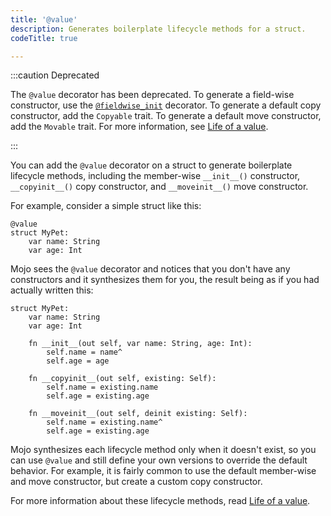 ```yaml
---
title: '@value'
description: Generates boilerplate lifecycle methods for a struct.
codeTitle: true

---
```


:::caution Deprecated

The `@value` decorator has been deprecated. To generate a field-wise
constructor, use the
[`@fieldwise_init`](/mojo/manual/decorators/fieldwise-init/) decorator. To
generate a default copy constructor, add the `Copyable` trait. To generate a
default move constructor, add the `Movable` trait. For more information, see
[Life of a value](/mojo/manual/lifecycle/life/).

:::

You can add the `@value` decorator on a struct to generate boilerplate
lifecycle methods, including the member-wise `__init__()` constructor,
`__copyinit__()` copy constructor, and `__moveinit__()` move constructor.

For example, consider a simple struct like this:

```mojo
@value
struct MyPet:
    var name: String
    var age: Int
```

Mojo sees the `@value` decorator and notices that you don't have any constructors
and it synthesizes them for you, the result being as if you had actually
written this:

```mojo
struct MyPet:
    var name: String
    var age: Int

    fn __init__(out self, var name: String, age: Int):
        self.name = name^
        self.age = age

    fn __copyinit__(out self, existing: Self):
        self.name = existing.name
        self.age = existing.age

    fn __moveinit__(out self, deinit existing: Self):
        self.name = existing.name^
        self.age = existing.age
```

Mojo synthesizes each lifecycle method only when it doesn't exist, so
you can use `@value` and still define your own versions to override the default
behavior. For example, it is fairly common to use the default member-wise and
move constructor, but create a custom copy constructor.

For more information about these lifecycle methods, read
[Life of a value](/mojo/manual/lifecycle/life).
